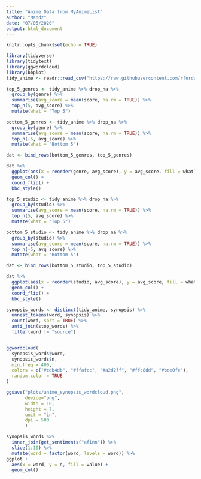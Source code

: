 ```yaml
---
title: "Anime Data from MyAnimeList"
author: "Mandz"
date: "07/05/2020"
output: html_document
---
```


```r
knitr::opts_chunk$set(echo = TRUE)
```
 
```r
library(tidyverse)
library(tidytext)
library(ggwordcloud)
library(bbplot)
tidy_anime <- readr::read_csv("https://raw.githubusercontent.com/rfordatascience/tidytuesday/master/data/2019/2019-04-23/tidy_anime.csv")

```

```r
top_5_genres <- tidy_anime %>% drop_na %>% 
  group_by(genre) %>% 
  summarise(avg_score = mean(score, na.rm = TRUE)) %>% 
  top_n(5, avg_score) %>% 
  mutate(what = "Top 5")

bottom_5_genres <- tidy_anime %>% drop_na %>% 
  group_by(genre) %>% 
  summarise(avg_score = mean(score, na.rm = TRUE)) %>% 
  top_n(-5, avg_score) %>% 
  mutate(what = "Bottom 5")

dat <- bind_rows(bottom_5_genres, top_5_genres)

dat %>% 
  ggplot(aes(x = reorder(genre, avg_score), y = avg_score, fill = what)) +
  geom_col() +
  coord_flip() +
  bbc_style()

```

```r
top_5_studio <- tidy_anime %>% drop_na %>% 
  group_by(studio) %>% 
  summarise(avg_score = mean(score, na.rm = TRUE)) %>% 
  top_n(5, avg_score) %>% 
  mutate(what = "Top 5")

bottom_5_studio <- tidy_anime %>% drop_na %>% 
  group_by(studio) %>% 
  summarise(avg_score = mean(score, na.rm = TRUE)) %>% 
  top_n(-5, avg_score) %>% 
  mutate(what = "Bottom 5")

dat <- bind_rows(bottom_5_studio, top_5_studio)

dat %>% 
  ggplot(aes(x = reorder(studio, avg_score), y = avg_score, fill = what)) +
  geom_col() +
  coord_flip() +
  bbc_style()

```


```r
synopsis_words <- distinct(tidy_anime, synopsis) %>%
  unnest_tokens(word, synopsis) %>%
  count(word, sort = TRUE) %>%
  anti_join(stop_words) %>% 
  filter(word != "source")


ggwordcloud(
  synopsis_words$word,
  synopsis_words$n,
  min.freq = 400,
  colors = c("#cdb4db", "#ffafcc", "#a2d2ff", "#ffc8dd", "#bde0fe"),
  random.color = TRUE
)

ggsave("plots/anime_synopsis_wordcloud.png",
       device="png",
       width = 10,
       height = 7,
       unit = "in",
       dpi = 500
       )
```


```r
synopsis_words %>%
  inner_join(get_sentiments("afinn")) %>%
  slice(1:10) %>%
  mutate(word = factor(word, levels = word)) %>%
ggplot +
  aes(x = word, y = n, fill = value) +
  geom_col()
```

